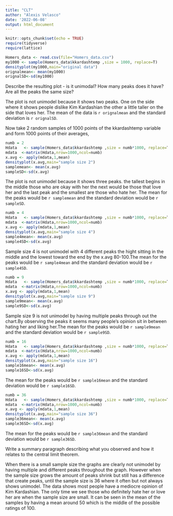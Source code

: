 ```yaml
---
title: "CLT"
author: "Alexis Velasco"
date: '2022-06-08'
output: html_document
---
```


```r
knitr::opts_chunk$set(echo = TRUE)
require(tidyverse)
require(lattice)
```

```r
Homers_data <- read.csv(file="Homers_data.csv")
my1000 <- sample(Homers_data$kkardashtemp ,size = 1000, replace=T)
densityplot(my1000,main="original data")
orignalmean<- mean(my1000)
orignalSD<-sd(my1000) 
```

Describe the resulting plot -  is it unimodal?  How many peaks does it have?  Are all the peaks the same size? 

The plot is not unimodel because it shows two peaks. One on the side where it shows people dislike Kim Kardashian
the other a little taller on the side that loves her. The mean of the data is `r orignalmean` and the standard deviation is `r orignalSD`. 


Now take 2 random samples of 1000 points of the kkardashtemp variable and form 1000 points of their averages,
 
```r
numb = 2
Hdata   <- sample(Homers_data$kkardashtemp ,size = numb*1000, replace=T)
mdata  <-matrix(Hdata,nrow=1000,ncol=numb)
x.avg <- apply(mdata,1,mean)
densityplot(x.avg,main="sample size 2")
samplemean<- mean(x.avg)
sampleSD<-sd(x.avg)
```

The plot is not unimodel because it shows three peaks. the tallest begins in the middle those who are okay with her the next would be those that love her and the last peak and the smallest are those who hate her. The mean for the peaks would be `r samplemean` and the standard deviation would be `r sampleSD`.
 
 ```r
numb = 4
Hdata   <- sample(Homers_data$kkardashtemp ,size = numb*1000, replace=T)
mdata  <-matrix(Hdata,nrow=1000,ncol=numb)
x.avg <- apply(mdata,1,mean)
densityplot(x.avg,main="sample size 4")
sample4mean<- mean(x.avg)
sample4SD<-sd(x.avg)
```
 Sample size 4 is not unimodel with 4 different peaks the hight sitting in the middle and the lowest toward the end by the x.avg 80-100.The mean for the peaks would be `r sample4mean` and the standard deviation would be `r sample4SD`. 

```r
numb = 9
Hdata   <- sample(Homers_data$kkardashtemp ,size = numb*1000, replace=T)
mdata  <-matrix(Hdata,nrow=1000,ncol=numb)
x.avg <- apply(mdata,1,mean)
densityplot(x.avg,main="sample size 9")
sample9mean<- mean(x.avg)
sample9SD<-sd(x.avg)
```

Sample size 9 is not unimodel by having multiple peaks through out the chart.By observing the peaks it seems many people's opinion sit in between hating her and liking her.The mean for the peaks would be `r sample9mean` and the standard deviation would be `r sample9SD`. 

```r
numb = 16
Hdata   <- sample(Homers_data$kkardashtemp ,size = numb*1000, replace=T)
mdata  <-matrix(Hdata,nrow=1000,ncol=numb)
x.avg <- apply(mdata,1,mean)
densityplot(x.avg,main="sample size 16")
sample16mean<- mean(x.avg)
sample16SD<-sd(x.avg)
```
The mean for the peaks would be `r sample16mean` and the standard deviation would be `r sample16SD`. 

```r
numb = 36
Hdata   <- sample(Homers_data$kkardashtemp ,size = numb*1000, replace=T)
mdata  <-matrix(Hdata,nrow=1000,ncol=numb)
x.avg <- apply(mdata,1,mean)
densityplot(x.avg,main="sample size 36")
sample36mean<- mean(x.avg)
sample36SD<-sd(x.avg)
```
The mean for the peaks would be `r sample36mean` and the standard deviation would be `r sample36SD`. 


Write a summary paragraph describing what you observed and how it relates to the central limit theorem.

When there is a small sample size the graphs are clearly not unimodel by having multiple and different peaks throughout the graph. However when the sample size grows the amount of peaks shrink but still has a difference that create peaks, until the sample size is 36 where it often but not always shows unimodel. The data shows most people have a mediocre opinion of Kim Kardashian. The only time we see those who definitely hate her or love her are when the sample size are small. It can be seen in the mean of the samples by having a mean around 50 which is the middle of the possible ratings of 100.


